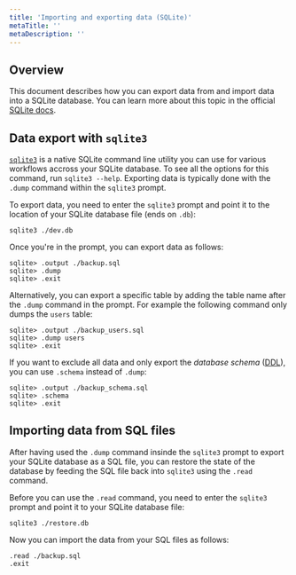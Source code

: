 ```yaml
---
title: 'Importing and exporting data (SQLite)'
metaTitle: ''
metaDescription: ''
---
```


## Overview

This document describes how you can export data from and import data into a SQLite database. You can learn more about this topic in the official [SQLite docs](https://www.sqlitetutorial.net/sqlite-dump/).

## Data export with `sqlite3`

[`sqlite3`](https://www.sqlite.org/cli.html) is a native SQLite command line utility you can use for various workflows accross your SQLite database. To see all the options for this command, run `sqlite3 --help`. Exporting data is typically done with the `.dump` command within the `sqlite3` prompt.

To export data, you need to enter the `sqlite3` prompt and point it to the location of your SQLite database file (ends on `.db`):

```
sqlite3 ./dev.db
```

Once you're in the prompt, you can export data as follows:

```
sqlite> .output ./backup.sql
sqlite> .dump
sqlite> .exit
```

Alternatively, you can export a specific table by adding the table name after the `.dump` command in the prompt. For example the following command only dumps the `users` table:

```
sqlite> .output ./backup_users.sql
sqlite> .dump users
sqlite> .exit
```

If you want to exclude all data and only export the _database schema_ ([DDL](https://en.wikipedia.org/wiki/Data_definition_language)), you can use `.schema` instead of `.dump`:

```
sqlite> .output ./backup_schema.sql
sqlite> .schema
sqlite> .exit
```

## Importing data from SQL files

After having used the `.dump` command insinde the `sqlite3` prompt to export your SQLite database as a SQL file, you can restore the state of the database by feeding the SQL file back into `sqlite3` using the `.read` command.

Before you can use the `.read` command, you need to enter the `sqlite3` prompt and point it to your SQLite database file:

```
sqlite3 ./restore.db
```

Now you can import the data from your SQL files as follows:

```
.read ./backup.sql
.exit
```
